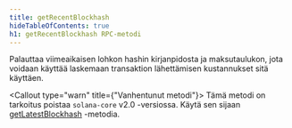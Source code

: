 ```yaml
---
title: getRecentBlockhash
hideTableOfContents: true
h1: getRecentBlockhash RPC-metodi
---
```


Palauttaa viimeaikaisen lohkon hashin kirjanpidosta ja maksutaulukon, jota
voidaan käyttää laskemaan transaktion lähettämisen kustannukset sitä käyttäen.

<Callout type="warn" title={"Vanhentunut metodi"}>
  Tämä metodi on tarkoitus poistaa `solana-core` v2.0 -versiossa. Käytä sen
  sijaan [getLatestBlockhash](/docs/rpc/http/getlatestblockhash) -metodia.
</Callout>
